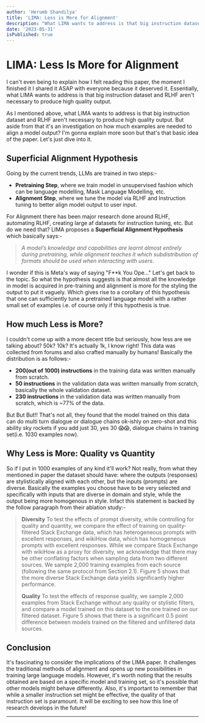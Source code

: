 ```yaml
---
author: 'Herumb Shandilya'
title: 'LIMA: Less is More for Alignment'
description: "What LIMA wants to address is that big instruction dataset and RLHF aren't necessary to produce high quality output. But aside from that it's an investigation on how much examples are needed to align a model output?"
date: '2023-05-31'
isPublished: true
---
```


# LIMA: Less Is More for Alignment
I can't even being to explain how I felt reading this paper, the moment I finished it I shared it ASAP with everyone because it deserved it. Essentially, what LIMA wants to address is that big instruction dataset and RLHF aren't necessary to produce high quality output. 

As I mentioned above, what LIMA wants to address is that big instruction dataset and RLHF aren't necessary to produce high quality output. But aside from that it's an investigation on how much examples are needed to align a model output? I'm gonna explain more soon but that's that basic idea of the paper. Let's just dive into it.

## Superficial Alignment Hypothesis

Going by the current trends, LLMs are trained in two steps:-

* **Pretraining Step**, where we train model in unsupervised fashion which can be language modelling, Mask Language Modelling, etc.
* **Alignment Step**, where we tune the model via RLHF and Instruction tuning to better align model output to user input.

For Alignment there has been major research done around RLHF, automating RLHF, creating large af datasets for instruction tuning, etc. But do we need that? LIMA proposes a **Superficial Alignment Hypothesis** which basically says:-

> *A model’s knowledge and capabilities are learnt almost entirely during pretraining, while alignment teaches it which subdistribution of formats should be used when interacting with users.*

I wonder if this is Meta's way of saying "F**k You Ope..." Let's get back to the topic. So what the hypothesis suggests is that almost all the knowledge in model is acquired in pre-training and alignment is more for the styling the output to put it vaguely. Which gives rise to a corollary of this hypothesis that one can sufficiently tune a pretrained language model with a rather small set of examples i.e. of course only if this hypothesis is true.

## How much Less is More?

I couldn't come up with a more decent title but seriously, how less are we talking about? 50k? 10k? It's actually 1k, I know right! This data was collected from forums and also crafted manually by humans! Basically the distribution is as follows:-

* **200(out of 1000) instructions** in the training data was written manually from scratch.
* **50 instructions** in the validation data was written manually from scratch, basically the whole validation dataset.
* **230 instructions** in the validation data was written manually from scratch, which is ~77% of the data.

But But But!! That's not all, they found that the model trained on this data can do multi turn dialogue or dialogue chains ok-ishly on zero-shot and this ability sky rockets if you add just 30, yes 30 😱😱, dialogue chains in training set(i.e. 1030 examples now).

## Why Less is More: Quality vs Quantity

So if I put in 1000 examples of any kind it'll work? Not really, from what they mentioned in paper the dataset should have: where the outputs (responses) are stylistically aligned with each other, but the inputs (prompts) are diverse. Basically the examples you choose have to be very selected and specifically with inputs that are diverse in domain and style, while the output being more homogenous in style. Infact this statement is backed by the follow paragraph from their ablation study:-

> **Diversity** To test the effects of prompt diversity, while controlling for quality and quantity, we compare the effect of training on quality-filtered Stack Exchange data, which has heterogeneous prompts with excellent responses, and wikiHow data, which has homogeneous prompts with excellent responses. While we compare Stack Exchange with wikiHow as a proxy for diversity, we acknowledge that there may be other conflating factors when sampling data from two different sources. We sample 2,000 training examples from each source (following the same protocol from Section 2.1). Figure 5 shows that the more diverse Stack Exchange data yields significantly higher performance. 
> 
> **Quality** To test the effects of response quality, we sample 2,000 examples from Stack Exchange without any quality or stylistic filters, and compare a model trained on this dataset to the one trained on our filtered dataset. Figure 5 shows that there is a significant 0.5 point difference between models trained on the filtered and unfiltered data sources.

## Conclusion

It's fascinating to consider the implications of the LIMA paper. It challenges the traditional methods of alignment and opens up new possibilities in training large language models. However, it's worth noting that the results obtained are based on a specific model and training set, so it's possible that other models might behave differently. Also, it's important to remember that while a smaller instruction set might be effective, the quality of that instruction set is paramount. It will be exciting to see how this line of research develops in the future!

***